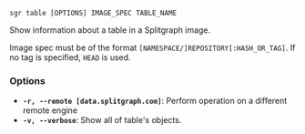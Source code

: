 
```sgr table [OPTIONS] IMAGE_SPEC TABLE_NAME```

Show information about a table in a Splitgraph image.

Image spec must be of the format ``[NAMESPACE/]REPOSITORY[:HASH_OR_TAG]``. If no tag is specified, ``HEAD`` is used.

### Options

  * **`-r, --remote [data.splitgraph.com]`**: Perform operation on a different remote engine
  * **`-v, --verbose`**: Show all of table's objects.
